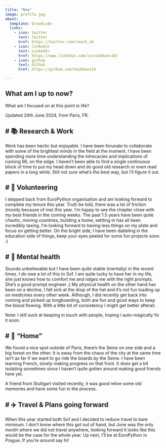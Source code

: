```yaml
---
title: "Now"
image: profile.jpg
about:
  template: broadside
  links:
    - icon: twitter
      text: Twitter
      href: https://twitter.com/reach_vb
    - icon: linkedin
      text: LinkedIn
      href: https://www.linkedin.com/in/vaibhavs10/
    - icon: github
      text: Github
      href: https://github.com/Vaibhavs10

---
```


## **What am I up to now?**

What am I focused on at this point in life?

Updated 24th June 2024, from Paris, FR.

# 📚 Research & Work
---

Work has been hectic but enjoyable. I have been forunate to collaborate with some of the brightest minds in the field at the moment.
I have been spending more time understanding the intrecacies and implications of running ML on the edge.
I haven't been able to find a single continuous block of time to put my head down and do good old research or even read papers in a long while. Still not sure what's the best way, but I'll figure it out.

# 🙌 Volunteering
---

I stepped back from EuroPython organisation and am looking forward to complete my tenure this year. Truth be told, there was a lot of friction (mostly because of me) this year. I'm happy to see the chapter close with my best friends in the coming weeks.
The past 1.5 years have been quite chaotic, moving countries, building a home, settling in has all been incredibly taxing. I'm looking forward to having less things on my plate and focus on getting better.
On the bright side, I have been dabbling in the education side of things, keep your eyes peeled for some fun projects soon. :)

# 🧠 Mental health
---

Sounds unbelievable but I have been quite stable (mentally) in the recent times. I do owe a lot of this to Sof. I am quite lucky to have her in my life, she just knows how to comfort me and ndges me with the right prompts. She's a good prompt engineer ;)
My physical health on the other hand has been on a decline, I fall sick at the drop of the hat and it's not fun loading up on medicines every other week.
Although, I did recently get back into running and picked up longboarding, both are fun and good ways to keep the blood flowing. With a little bit of consistency I might get better afterall.

Note: I still suck at keeping in touch with people, hoping I auto-magically fix it soon.

# 🏡 “Home”
---

We found a nice spot outside of Paris, there's the Seine on one side and a big forest on the other. It is away from the chaos of the city at the same time isn't as far if we want to go ride the boards by the Seine.
I have been learning French, slowly making progress on that front. It does get a bit isolating sometimes since I haven't quite gotten around making good friends here yet.

A friend from Stuttgart visited recently, it was good relive some old memories and have some fun in the process.

# ✈️ Travel & Plans going forward
---

When this year started both Sof and I decided to reduce travel to bare minimum. I don't know where this got out of hand, but June was the only month where we did not travel anywhere, looking forward it looks like this would be the case for the whole year.
Up next, I'll be at EuroPython in Prague. If you're around say hi!

